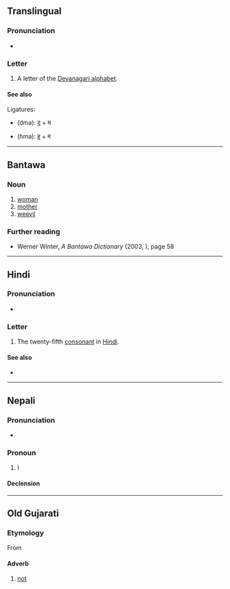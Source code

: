 {{also|स|भ|में|मैं|ম}}
{{character info/new}}
==Translingual==

===Pronunciation===
* {{IPA|/mə/|lang=mul}}

===Letter===
{{head|mul|letter}}

# A letter of the [[Devanagari alphabet]].

====See also====
Ligatures:
* {{l|mul|द्म}} (dma): [[द]] + म
* {{l|mul|ह्म}} (hma): [[ह]] + म

----

==Bantawa==

===Noun===
{{head|bap|noun|tr=ma}}

# [[woman]]
# [[mother]]
# [[weevil]]

===Further reading===
* Werner Winter, ''A Bantawa Dictionary'' (2003, {{ISBN|3110898314}}), page 58

----

==Hindi==

===Pronunciation===
* {{hi-IPA|म.}}

===Letter===
{{head|hi|letter}}

# The twenty-fifth [[consonant]] in [[Hindi]].

====See also====

* {{list:Devanagari script letters/hi}}

----

==Nepali==

===Pronunciation===
* {{IPA|/mɒ/|lang=ne}}

===Pronoun===
{{ne-pos|pronoun}}

# I {{qualifier|first person singular pronoun}}

====Declension====
{{ne-decl-pron}}

----

==Old Gujarati==

===Etymology===
From {{der|inc-ogu|sa|मा}}

====Adverb====
{{head|inc-ogu|adverb}}

# [[not]]